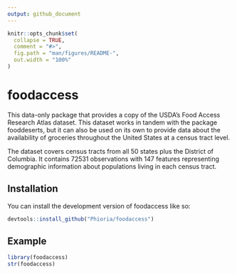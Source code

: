 ```yaml
---
output: github_document
---
```


<!-- README.md is generated from README.Rmd. Please edit that file -->

```r
knitr::opts_chunk$set(
  collapse = TRUE,
  comment = "#>",
  fig.path = "man/figures/README-",
  out.width = "100%"
)
```

# foodaccess

<!-- badges: start -->
<!-- badges: end -->

This data-only package that provides a copy of the USDA's Food Access Research
Atlas dataset. This dataset works in tandem with the package fooddeserts, but
it can also be used on its own to provide data about the availability of
groceries throughout the United States at a census tract level.

The dataset covers census tracts from all 50 states plus the District of
Columbia. It contains 72531 observations with 147 features representing
demographic information about populations living in each census tract.

## Installation

You can install the development version of foodaccess like so:

``` r
devtools::install_github("Phioria/foodaccess")
```

## Example

```r
library(foodaccess)
str(foodaccess)
```
